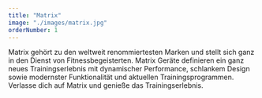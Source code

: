 ```yaml
---
title: "Matrix"
image: "./images/matrix.jpg"
orderNumber: 1
---
```


Matrix gehört zu den weltweit renommiertesten Marken und stellt sich ganz in den Dienst von Fitnessbegeisterten. Matrix Geräte
definieren ein ganz neues Trainingserlebnis mit dynamischer Performance, schlankem Design sowie modernster Funktionalität
und aktuellen Trainingsprogrammen. Verlasse dich auf Matrix und genieße das Trainingserlebnis.
